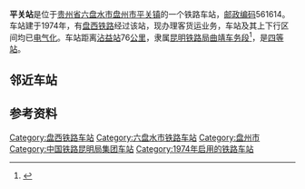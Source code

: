 {{noteTA
|1=zh-cn:始发车次; zh-hk:列車班次;
|2=zh-cn:车次; zh-hk:班次;
}}
{{Infobox China railway station
|车站名称 = 平关站
|图片 = 
|图片介绍 = 
|其他名称 = 
|车站拼音 = Pingguan
|英文名称 = Pingguan Railway Station
|车站代码 = 50219<ref>{{cite book|title=中华人民共和国铁路车站代码（GB/T 10302-2010）|publisher=中国标准出版社|year=2010|isbn=155066140495|ignore-isbn-error=true|pages=27}}</ref>
|电报码 = PGM
|拼音码 = PGU
|车站功能 = 
|车站地址 = [[贵州省|贵州省]][[六盘水市|六盘水市]][[盘州市|盘州市]][[平关镇|平关镇]]
|坐标 = {{coord|25.6515675|N|104.3479105|E|display=inline,title}}
|归属 = [[昆明铁路局|昆明铁路局]][[曲靖车务段|曲靖车务段]]
|线路 = [[盘西铁路|盘西铁路]]
|车站等级 = [[四等站_(中国大陆)|四等站]]
}}
'''平关站'''是位于[[贵州省|贵州省]][[六盘水市|六盘水市]][[盘州市|盘州市]][[平关镇|平关镇]]的一个铁路车站，[[邮政编码|邮政编码]]561614。车站建于1974年，有[[盘西铁路|盘西铁路]]经过该站，现办理客货运业务，车站及其上下行区间均已[[电气化|电气化]]。车站距离[[沾益站|沾益站]]76[[公里|公里]]，隶属[[昆明铁路局|昆明铁路局]][[曲靖车务段|曲靖车务段]]<ref>{{cite news|author=盛明祥|url=http://www.peoplerail.com/rail/show-456-94097-1.html|title=平关站客运管理好方法引来众车站学习|publisher=[[人民铁道|人民铁道报]]|date=2012-04-16|accessdate=2016-10-24|archive-date=2016-10-24|archive-url=https://web.archive.org/web/20161024025140/http://www.peoplerail.com/rail/show-456-94097-1.html|dead-url=no}}</ref>，是[[四等站_(中铁)|四等站]]。

== 邻近车站 ==
{{start rail box|[[File:China_Railways.svg|16px]] [[中国铁路|中国铁路]]}}
{{s-inop|[[富源站|富源站]]|{{站|沾益}}方向}}
{{s-line|[[盘西铁路|盘西铁路]]<br />← 11km 平关站 9km →{{0}}}}
{{s-inop|[[火铺站|火铺站]]|{{站|红果}}方向}}
{{end box}}

== 参考资料 ==
{{reflist}}

{{盘西铁路}}
{{铁路车站小作品}}
{{贵州小作品}}

[[Category:盘西铁路车站|Category:盘西铁路车站]]
[[Category:六盘水市铁路车站|Category:六盘水市铁路车站]]
[[Category:盘州市|Category:盘州市]]
[[Category:中国铁路昆明局集团车站|Category:中国铁路昆明局集团车站]]
[[Category:1974年启用的铁路车站|Category:1974年启用的铁路车站]]